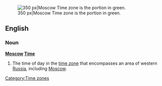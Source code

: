[[Image:Time zones of Europe.svg|thumb|right|350 px|Moscow Time zone is the portion in green.]]
==English==
{{wikipedia}}
===Noun===
'''[[Moscow]] [[Time]]'''
# The time of day in the [[time zone]] that encompasses an area of western [[Russia]], including [[Moscow]].

[[Category:Time zones]]